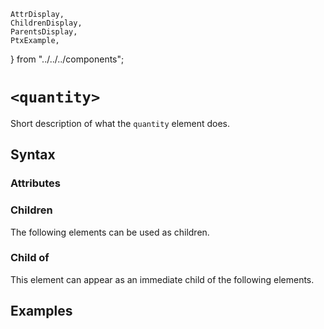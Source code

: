     AttrDisplay,
    ChildrenDisplay,
    ParentsDisplay,
    PtxExample,
} from "../../../components";

# `<quantity>`

Short description of what the `quantity` element does.

## Syntax

### Attributes

<AttrDisplay name="quantity" />

### Children

The following elements can be used as children.

<ChildrenDisplay name="quantity" />

### Child of

This element can appear as an immediate child of the following elements.

<ParentsDisplay name="quantity" />

## Examples

    